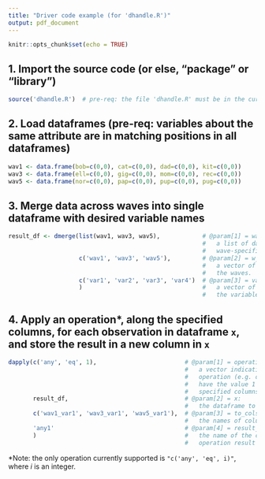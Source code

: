 ```yaml
---
title: "Driver code example (for 'dhandle.R')"
output: pdf_document
---
```


```r
knitr::opts_chunk$set(echo = TRUE)
```

## 1. Import the source code (or else, "package" or "library")
```r
source('dhandle.R')  # pre-req: the file 'dhandle.R' must be in the current working dir.
```

## 2. Load dataframes (pre-req: variables about the same attribute are in matching positions in all dataframes)
```r
wav1 <- data.frame(bob=c(0,0), cat=c(0,0), dad=c(0,0), kit=c(0,0))
wav3 <- data.frame(ell=c(0,0), gig=c(0,0), mom=c(0,0), rec=c(0,0))
wav5 <- data.frame(nor=c(0,0), pap=c(0,0), pup=c(0,0), pug=c(0,0))
```

## 3. Merge data across waves into single dataframe with desired variable names
```r
result_df <- dmerge(list(wav1, wav3, wav5),            # @param[1] = waves:
                                                       #   a list of dataframes each with
                                                       #   wave-specific data.  
                    c('wav1', 'wav3', 'wav5'),         # @param[2] = w_names:
                                                       #   a vector of desired labels for
                                                       #   the waves.
                    c('var1', 'var2', 'var3', 'var4')  # @param[3] = var_names:
                    )                                  #   a vector of desired labels for
                                                       #   the variables.
```

## 4. Apply an operation*, along the specified columns, for each observation in dataframe ```x```, and store the result in a new column in ```x```
```r
dapply(c('any', 'eq', 1),                         # @param[1] = operation:
                                                  #   a vector indicating the desired
                                                  #   operation (e.g. does observation
                                                  #   have the value 1 in any of the
                                                  #   specified columns?)
       result_df,                                 # @param[2] = x:
                                                  #   the dataframe to operate on.
       c('wav1_var1', 'wav3_var1', 'wav5_var1'),  # @param[3] = to_cols:
                                                  #   the names of columns to operate on.
       'any1'                                     # @param[4] = result_col_name:
       )                                          #   the name of the column where the
                                                  #   operation result will be stored.
```
*Note: the only operation currently supported is ```"c('any', 'eq', i)"```, where $i$ is an integer.